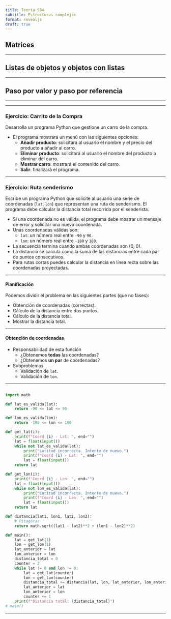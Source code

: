 ```yaml
---
title: Teoría 504
subtitle: Estructuras complejas
format: revealjs
draft: true
---
```


## Matrices {.center}

---

## Listas de objetos y objetos con listas {.center}

---

## Paso por valor y paso por referencia {.center}

---


---

### Ejercicio: Carrito de la Compra

Desarrolla un programa Python que gestione un carro de la compra.

- El programa mostrará un menú con las siguientes opciones:
    - **Añadir producto**: solicitará al usuario el nombre y el precio del producto a añadir al carro.
    - **Eliminar producto**: solicitará al usuario el nombre del producto a eliminar del carro.
    - **Mostrar carro**: mostrará el contenido del carro.
    - **Salir**: finalizará el programa.

---

### Ejercicio: Ruta senderismo

Escribe un programa Python que solicite al usuario una serie de coordenadas (`lat`, `lon`) que representan una ruta de senderismo. El programa debe calcular la distancia total recorrida por el senderista.

- Si una coordenada no es válida, el programa debe mostrar un mensaje de error y solicitar una nueva coordenada.
- Unas coordenadas válidas son:
    - `lat`: un número real entre `-90` y `90`.
    - `lon`: un número real entre `-180` y `180`.
- La secuencia termina cuando ambas coordenadas son (0, 0).
- La distancia se calcula como la suma de las distancias entre cada par de puntos consecutivos.
- Para rutas cortas puedes calcular la distancia en línea recta sobre las coordenadas proyectadas.

---

#### Planificación

Podemos dividir el problema en las siguientes partes (que no fases):

- Obtención de coordenadas (correctas).
- Cálculo de la distancia entre dos puntos.
- Cálculo de la distancia total.
- Mostrar la distancia total.

---

#### Obtención de coordenadas

- Responsabilidad de esta función
    - ¿Obtenemos **todas** las coordenadas?
    - ¿Obtenemos **un par** de coordenadas?
- Subproblemas
    - Validación de `lat`.
    - Validación de `lon`.

---

```python

import math

def lat_es_valida(lat):
    return -90 <= lat <= 90

def lon_es_valida(lon):
    return -180 <= lon <= 180

def get_lat(i):
    print(f"Coord {i} - Lat: ", end="")
    lat = float(input())
    while not lat_es_valida(lat):
        print("Latitud incorrecta. Intente de nuevo.")
        print(f"Coord {i} - Lat: ", end="")
        lat = float(input())
    return lat

def get_lon(i):
    print(f"Coord {i} - Lon: ", end="")
    lat = float(input())
    while not lon_es_valida(lat):
        print("Latitud incorrecta. Intente de nuevo.")
        print(f"Coord {i} - Lon: ", end="")
        lat = float(input())
    return lat

def distancia(lat1, lon1, lat2, lon2):
    # Pitagoras
    return math.sqrt((lat1 - lat2)**2 + (lon1 - lon2)**2)

def main():
    lat = get_lat(1)
    lon = get_lon(1)
    lat_anterior = lat
    lon_anterior = lon
    distancia_total = 0
    counter = 2
    while lat != 0 and lon != 0:
        lat = get_lat(counter)
        lon = get_lon(counter)
        distancia_total += distancia(lat, lon, lat_anterior, lon_anterior)
        lat_anterior = lat
        lon_anterior = lon
        counter += 1
    print(f"Distancia total: {distancia_total}")
# main()
```


---


